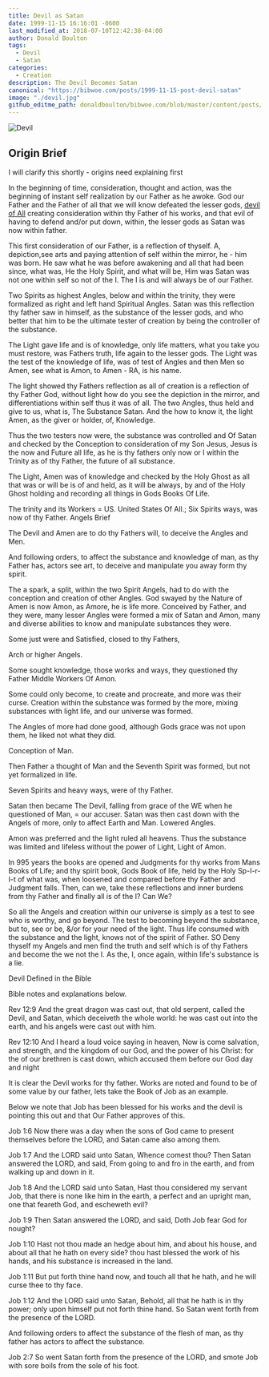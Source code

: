 ```yaml
---
title: Devil as Satan
date: 1999-11-15 16:16:01 -0600
last_modified_at: 2018-07-10T12:42:38-04:00
author: Donald Boulton
tags:
  - Devil
  - Satan
categories:
  - Creation
description: The Devil Becomes Satan 
canonical: "https://bibwoe.com/posts/1999-11-15-post-devil-satan"
image: "./devil.jpg"
github_editme_path: donaldboulton/bibwoe.com/blob/master/content/posts/2009-02-22-post-devil-satan.mdx
---
```



![Devil](./devil.jpg)

<GitHubButtons />

## Origin Brief

I will clarify this shortly - origins need explaining first

In the beginning of time, consideration, thought and action, was the beginning of instant self realization by our Father as he awoke. God our Father and the Father of all that we will know defeated the lesser gods, [devil of All](/posts/origins/) creating consideration within thy Father of his works, and that evil of having to defend and/or put down, within, the lesser gods as Satan was now within father.

This first consideration of our Father, is a reflection of thyself. A, depiction,see arts and paying attention of self within the mirror, he - him was born. He saw what he was before awakening and all that had been since, what was, He the Holy Spirit, and what will be, Him was Satan was not one within self so not of the I. The I is and will always be of our Father.

Two Spirits as highest Angles, below and within the trinity, they were formalized as right and left hand Spiritual Angles. Satan was this reflection thy father saw in himself, as the substance of the lesser gods, and who better that him to be the ultimate tester of creation by being the controller of the substance.

The Light gave life and is of knowledge, only life matters, what you take you must restore, was Fathers truth, life again to the lesser gods. The Light was the test of the knowledge of life, was of test of Angles and then Men so Amen, see what is Amon, to Amen - RA, is his name.

The light showed thy Fathers reflection as all of creation is a reflection of thy Father God, without light how do you see the depiction in the mirror, and differentiations within self thus it was of all. The two Angles, thus held and give to us, what is, The Substance Satan. And the how to know it, the light Amen, as the giver or holder, of, Knowledge.

Thus the two testers now were, the substance was controlled and Of Satan and checked by the Conception to consideration of my Son Jesus, Jesus is the now and Future all life, as he is thy fathers only now or I within the Trinity as of thy Father, the future of all substance.

The Light, Amen was of knowledge and checked by the Holy Ghost as all that was or will be is of and held, as it will be always, by and of the Holy Ghost holding and recording all things in Gods Books Of Life.

The trinity and its Workers = US. United States Of All.; Six Spirits ways, was now of thy Father.
Angels Brief

The Devil and Amen are to do thy Fathers will, to deceive the Angles and Men.

And following orders, to affect the substance and knowledge of man, as thy Father has, actors see art, to deceive and manipulate you away form thy spirit.

The a spark, a split, within the two Spirit Angels, had to do with the conception and creation of other Angles. God swayed by the Nature of Amen is now Amon, as Amore, he is life more. Conceived by Father, and they were, many lesser Angles were formed a mix of Satan and Amon, many and diverse abilities to know and manipulate substances they were.

Some just were and Satisfied, closed to thy Fathers,

Arch or higher Angels.

Some sought knowledge, those works and ways, they questioned thy Father Middle Workers Of Amon.

Some could only become, to create and procreate, and more was their curse. Creation within the substance was formed by the more, mixing substances with light life, and our universe was formed.

The Angles of more had done good, although Gods grace was not upon them, he liked not what they did.

Conception of  Man.

Then Father a thought of Man and the Seventh Spirit was formed, but not yet formalized in life.

Seven Spirits and heavy ways, were of thy Father.

Satan then became The Devil, falling from grace of the WE when he questioned of Man, = our accuser. Satan was then cast down with the Angels of more, only to affect Earth and Man. Lowered Angles.

Amon was preferred and the light ruled all heavens. Thus the substance was limited and lifeless without the power of Light, Light of Amon.

In 995 years the books are opened and Judgments for thy works from Mans Books of Life; and thy spirit book, Gods Book of life, held by the Holy Sp-I-r-I-t of what was, when loosened and compared before thy Father and Judgment falls. Then, can we, take these reflections and inner burdens from thy Father and finally all is of the I? Can We?

So all the Angels and creation within our universe is simply as a test to see who is worthy, and go beyond. The test to becoming beyond the substance, but to, see or be, &amp;/or for your need of the light. Thus life consumed with the substance and the light, knows not of the spirit of Father. SO Deny thyself my Angels and men find the truth and self which is of thy Fathers and become the we not the I. As the, I, once again, within life's substance is a lie.

Devil Defined in the Bible

Bible notes and explanations below.

Rev 12:9 And the great dragon was cast out, that old serpent, called the Devil, and Satan, which deceiveth the whole world: he was cast out into the earth, and his angels were cast out with him.

Rev 12:10 And I heard a loud voice saying in heaven, Now is come salvation, and strength, and the kingdom of our God, and the power of his Christ: for the of our brethren is cast down, which accused them before our God day and night

It is clear the Devil works for thy father. Works are noted and found to be of some value by our father, lets take the Book of Job as an example.

Below we note that Job has been blessed for his works and the devil is pointing this out and that Our Father approves of this.

Job 1:6 Now there was a day when the sons of God came to present themselves before the LORD, and Satan came also among them.

Job 1:7 And the LORD said unto Satan, Whence comest thou? Then Satan answered the LORD, and said, From going to and fro in the earth, and from walking up and down in it.

Job 1:8 And the LORD said unto Satan, Hast thou considered my servant Job, that there is none like him in the earth, a perfect and an upright man, one that feareth God, and escheweth evil?

Job 1:9 Then Satan answered the LORD, and said, Doth Job fear God for nought?

Job 1:10 Hast not thou made an hedge about him, and about his house, and about all that he hath on every side? thou hast blessed the work of his hands, and his substance is increased in the land.

Job 1:11 But put forth thine hand now, and touch all that he hath, and he will curse thee to thy face.

Job 1:12 And the LORD said unto Satan, Behold, all that he hath is in thy power; only upon himself put not forth thine hand. So Satan went forth from the presence of the LORD.

And following orders to affect the substance of the flesh of man, as thy father has actors to affect the substance.

Job 2:7 So went Satan forth from the presence of the LORD, and smote Job with sore boils from the sole of his foot.

<Share />

<Comments />